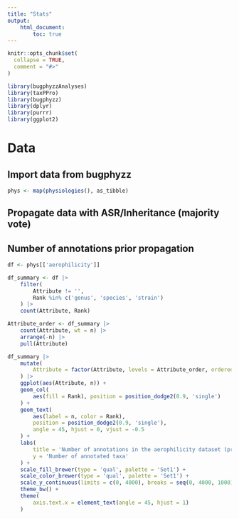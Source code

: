 ```yaml
---
title: "Stats"
output:
    html_document:
        toc: true
---
```


```r
knitr::opts_chunk$set(
  collapse = TRUE,
  comment = "#>"
)
```

```r
library(bugphyzzAnalyses)
library(taxPPro)
library(bugphyzz)
library(dplyr)
library(purrr)
library(ggplot2)
```

# Data

## Import data from bugphyzz

```r
phys <- map(physiologies(), as_tibble)
```

## Propagate data with ASR/Inheritance (majority vote)

## Number of annotations prior propagation

```r
df <- phys[['aerophilicity']]
```


```r
df_summary <- df |> 
    filter(
        Attribute != '',
        Rank %in% c('genus', 'species', 'strain')
    ) |> 
    count(Attribute, Rank)

Attribute_order <- df_summary |> 
    count(Attribute, wt = n) |> 
    arrange(-n) |> 
    pull(Attribute)

```

```r
df_summary |>
    mutate(
        Attribute = factor(Attribute, levels = Attribute_order, ordered = TRUE)
    ) |>  
    ggplot(aes(Attribute, n)) +
    geom_col(
        aes(fill = Rank), position = position_dodge2(0.9, 'single')
    ) + 
    geom_text(
        aes(label = n, color = Rank), 
        position = position_dodge2(0.9, 'single'), 
        angle = 45, hjust = 0, vjust = -0.5
    ) +
    labs(
        title = 'Number of annotations in the aerophilicity dataset (prior ASR)',
        y = 'Number of annotated taxa'
    ) +
    scale_fill_brewer(type = 'qual', palette = 'Set1') +
    scale_color_brewer(type = 'qual', palette = 'Set1') +
    scale_y_continuous(limits = c(0, 4000), breaks = seq(0, 4000, 1000)) +
    theme_bw() +
    theme(
        axis.text.x = element_text(angle = 45, hjust = 1)
    )
```










